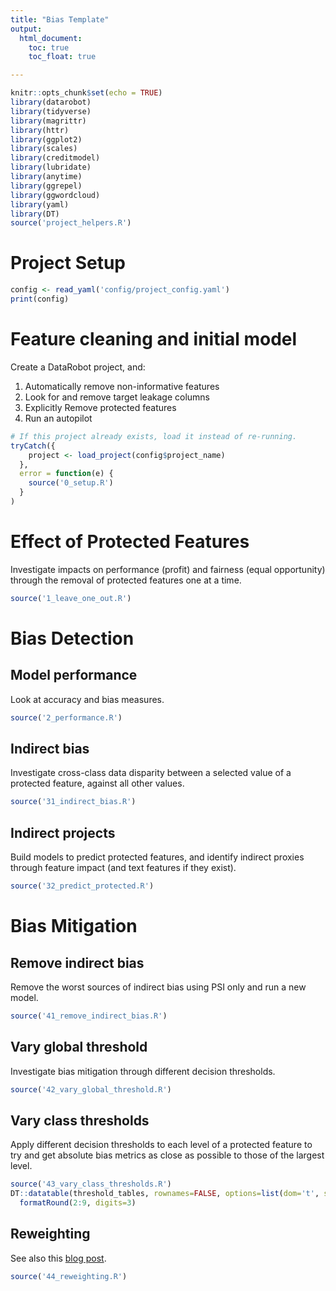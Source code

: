 ```yaml
---
title: "Bias Template"
output:
  html_document:
    toc: true
    toc_float: true

---
```


```r
knitr::opts_chunk$set(echo = TRUE)
library(datarobot)
library(tidyverse)
library(magrittr)
library(httr)
library(ggplot2)
library(scales)
library(creditmodel)
library(lubridate)
library(anytime)
library(ggrepel)
library(ggwordcloud)
library(yaml)
library(DT)
source('project_helpers.R')
```

# Project Setup

```r
config <- read_yaml('config/project_config.yaml')
print(config)
```

# Feature cleaning and initial model

Create a DataRobot project, and:

1. Automatically remove non-informative features
2. Look for and remove target leakage columns
3. Explicitly Remove protected features
4. Run an autopilot


```r
# If this project already exists, load it instead of re-running.
tryCatch({
    project <- load_project(config$project_name)
  },
  error = function(e) {
    source('0_setup.R')
  }
)
```

# Effect of Protected Features

Investigate impacts on performance (profit) and fairness (equal opportunity)
through the removal of protected features one at a time.

```r
source('1_leave_one_out.R')
```

# Bias Detection

## Model performance

Look at accuracy and bias measures.

```r
source('2_performance.R')
```

## Indirect bias

Investigate cross-class data disparity between a selected value of a protected
feature, against all other values.

```r
source('31_indirect_bias.R')
```

## Indirect projects

Build models to predict protected features, and identify indirect proxies
through feature impact (and text features if they exist).

```r
source('32_predict_protected.R')
```

# Bias Mitigation

## Remove indirect bias

Remove the worst sources of indirect bias using PSI only and run a new model.

```r
source('41_remove_indirect_bias.R')
```

## Vary global threshold

Investigate bias mitigation through different decision thresholds.

```r
source('42_vary_global_threshold.R')
```

## Vary class thresholds

Apply different decision thresholds to each level of a protected feature to try
and get absolute bias metrics as close as possible to those of the largest
level.

```r
source('43_vary_class_thresholds.R')
DT::datatable(threshold_tables, rownames=FALSE, options=list(dom='t', scrollX = TRUE)) %>%
  formatRound(2:9, digits=3)
```

## Reweighting

See also this [blog post](https://towardsdatascience.com/reweighing-the-adult-dataset-to-make-it-discrimination-free-44668c9379e8).

```r
source('44_reweighting.R')
```
